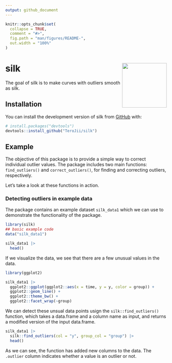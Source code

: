 ```yaml
---
output: github_document
---
```


<!-- README.md is generated from README.Rmd. Please edit that file -->

```r
knitr::opts_chunk$set(
  collapse = TRUE,
  comment = "#>",
  fig.path = "man/figures/README-",
  out.width = "100%"
)
```

# silk <img src="man/figures/logo.png" align="right" height="139" alt="" />

<!-- badges: start -->
<!-- badges: end -->

The goal of silk is to make curves with outliers smooth as silk.

## Installation

You can install the development version of silk from [GitHub](https://github.com/) with:

``` r
# install.packages("devtools")
devtools::install_github("TeroJii/silk")
```

## Example

The objective of this package is to provide a simple way to correct individual outlier values. The package includes two main functions: `find_outliers()` and `correct_outliers()`, for finding and correcting outliers, respectively.

Let's take a look at these functions in action.

### Detecting outliers in example data

The package contains an example dataset `silk_data1` which we can use to demonstrate the functionality of the package.

```r
library(silk)
## basic example code
data("silk_data1")

silk_data1 |> 
  head()

```

If we visualize the data, we see that there are a few unusual values in the data.

```r
library(ggplot2)

silk_data1 |> 
  ggplot2::ggplot(ggplot2::aes(x = time, y = y, color = group)) +
  ggplot2::geom_line() +
  ggplot2::theme_bw() +
  ggplot2::facet_wrap(~group)
```

We can detect these unsual data points usign the `silk::find_outliers()` function, which takes a data.frame and a column name as input, and returns a modified version of the input data.frame.


```r
silk_data1 |> 
  silk::find_outliers(col = "y", group_col = "group") |>
  head()
```

As we can see, the function has added new columns to the data. The  `.outlier` column indicates whether a value is an outlier or not.

<!--
You'll still need to render `README.Rmd` regularly, to keep `README.md` up-to-date. `devtools::build_readme()` is handy for this.

You can also embed plots, for example:

```r
#plot(pressure)
```

In that case, don't forget to commit and push the resulting figure files, so they display on GitHub and CRAN.
-->
